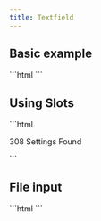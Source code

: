 ```yaml
---
title: Textfield
---
```





<Imports />
<PageSwitcher />
<FormControlInfo />

## Basic example

<Demo>
  <BasicExample />
  <Fragment slot="html">
    ```html
    <vscode-textfield></vscode-textfield>
    ```
  </Fragment>
</Demo>

## Using Slots

<Demo>
  <SlotsExample />
  <Fragment slot="html">
    ```html
    <p>
      <vscode-textfield placeholder="Type something">
        <vscode-badge slot="content-after">308 Settings Found</vscode-badge>
        <vscode-icon
          slot="content-after"
          name="clear-all"
          title="clear-all"
          action-icon
        ></vscode-icon>
        <vscode-icon
          slot="content-after"
          name="filter"
          action-icon
        ></vscode-icon>
      </vscode-textfield>
    </p>
    <p>
      <vscode-textfield placeholder="Type something">
        <vscode-icon
          slot="content-before"
          name="search"
          title="search"
        ></vscode-icon>
      </vscode-textfield>
    </p>
    ```
  </Fragment>
</Demo>

## File input

<Demo>
  <FileInputExample />
  <Fragment slot="html">
    ```html
    <vscode-textfield type="file"></vscode-textfield>
    ```
  </Fragment>
</Demo>
